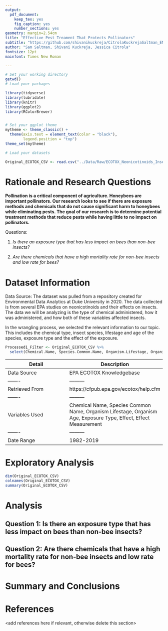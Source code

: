 ```yaml
---
output: 
  pdf_document:
    keep_tex: yes
    fig_caption: yes
    number_sections: yes
geometry: margin=2.54cm
title: "Effective Pest Treament That Protects Pollinators"
subtitle: "https://github.com/shivanikuckreja/CitrolaKuckrejaSaltman_ENV872_EDA_FinalProject/tree/main/Project"
author: "Sam Saltman, Shivani Kuckreja, Jessica Citrola"
fontsize: 12pt
mainfont: Times New Roman

---
```


\newpage
\tableofcontents 
\newpage
\listoftables 
\newpage
\listoffigures 
\newpage

```r
# Set your working directory
getwd()
# Load your packages

library(tidyverse)
library(lubridate)
library(knitr)
library(ggplot2)
library(RColorBrewer)


# Set your ggplot theme
mytheme <- theme_classic() +
  theme(axis.text = element_text(color = "black"), 
        legend.position = "top")
theme_set(mytheme)

# Load your datasets

Original_ECOTOX_CSV <- read.csv("../Data/Raw/ECOTOX_Neonicotinoids_Insects_raw.csv", stringsAsFactors = TRUE)
```


# Rationale and Research Questions

**Pollination is a critical component of agriculture. Honeybees are important pollinators. Our research looks to see if there are exposure methods and chemicals that do not cause significant harm to honeybees while eliminating pests. The goal of our research is to determine potential treatment methods that reduce pests while having little to no impact on pollinators.**

Questions:

1.   _Is there an exposure type that has less impact on bees than non-bee insects?_

2.   _Are there chemicals that have a high mortality rate for non-bee insects and low rate for bees?_
  

\newpage

# Dataset Information

Data Source: The dataset was pulled from a repository created for Environmental Data Analytics at Duke University in 2020. The data collected is from several EPA studies on neonicotinoids and their effects on insects. The data we will be analyzing is the type of chemical administered, how it was administered, and how both of these variables affected insects. 

In the wrangling process, we selected the relevant information to our topic. This includes the chemical type, insect species, lifestage and age of the species, exposure type and the effect of the exposure.

```r
Processed1_Filter <- Original_ECOTOX_CSV %>%
  select(Chemical.Name, Species.Common.Name, Organism.Lifestage, Organism.Age, Exposure.Type, Effect, Effect.Measurement)
```

Detail | Description
------- | ---------
Data Source | EPA ECOTOX Knowledgebase
------- | ---------
Retrieved From | https://cfpub.epa.gov/ecotox/help.cfm
------- | ---------
Variables Used |Chemical Name, Species Common Name, Organism Lifestage, Organism Age, Exposure Type, Effect, Effect Measurement
------- | ---------
Date Range | 1982-2019
\newpage

# Exploratory Analysis 

```r

dim(Original_ECOTOX_CSV)
colnames(Original_ECOTOX_CSV)
summary(Original_ECOTOX_CSV)

```


\newpage

# Analysis



## Question 1: Is there an exposure type that has less impact on bees than non-bee insects?

## Question 2: Are there chemicals that have a high mortality rate for non-bee insects and low rate for bees?




\newpage

# Summary and Conclusions


\newpage

# References
<add references here if relevant, otherwise delete this section> 
